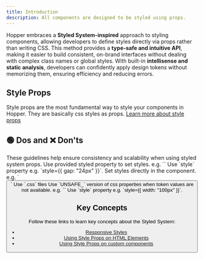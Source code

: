 ```yaml
---
title: Introduction
description: All components are designed to be styled using props.
---
```


Hopper embraces a **Styled System-inspired** approach to styling components, allowing developers to define styles directly via props rather than writing CSS. This method provides a **type-safe and intuitive API**, making it easier to build consistent, on-brand interfaces without dealing with complex class names or global styles. With built-in **intellisense and static analysis**, developers can confidently apply design tokens without memorizing them, ensuring efficiency and reducing errors.

## Style Props

Style props are the most fundamental way to style your components in Hopper. They are basically css styles as props. [Learn more about style props](/styled-system/concepts/styling)

## 🟢 Dos and ❌ Don'ts
<DoDont>
    <DoDont.Title>
        These guidelines help ensure consistency and scalability when using styled system props.
    </DoDont.Title>
    <DoDont.Item>
        <Do>Use provided styled property to set styles. e.g. `<Stack gap="inline-lg">`</Do>
        <Dont>Use `style` property e.g. `style={{ gap: "24px" }}`.</Dont>
    </DoDont.Item>
    <DoDont.Item>
        <Do>Set styles directly in the component. e.g. `<Button maxWidth="100%">`</Do>
        <Dont>Use `.css` files</Dont>
    </DoDont.Item>
    <DoDont.Item>
        <Do>Use `UNSAFE_` version of css properties when token values are not available. e.g. `<Stack UNSAFE_width="100px">`</Do>
        <Dont>Use `style` property e.g. `style={{ width: "100px" }}`.</Dont>
    </DoDont.Item>
</DoDont>

## Key Concepts

Follow these links to learn key concepts about the Styled System:

- [Responsive Styles](/styled-system/concepts/responsive-styles)
- [Using Style Props on HTML Elements](/styled-system/concepts/html-elements)
- [Using Style Props on custom components](/styled-system/concepts/custom-components)
